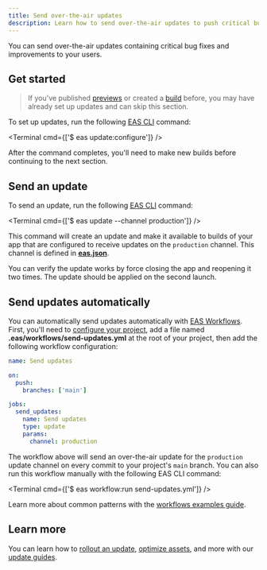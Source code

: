 ```yaml
---
title: Send over-the-air updates
description: Learn how to send over-the-air updates to push critical bug fixes and improvements to your users.
---
```



You can send over-the-air updates containing critical bug fixes and improvements to your users.

## Get started

> If you've published [previews](/review/share-previews-with-your-team/) or created a [build](/deploy/build-project/) before, you may have already set up updates and can skip this section.

To set up updates, run the following [EAS CLI](/develop/tools/#eas-cli) command:

<Terminal cmd={['$ eas update:configure']} />

After the command completes, you'll need to make new builds before continuing to the next section.

## Send an update

To send an update, run the following [EAS CLI](/develop/tools/#eas-cli) command:

<Terminal cmd={['$ eas update --channel production']} />

This command will create an update and make it available to builds of your app that are configured to receive updates on the `production` channel. This channel is defined in [**eas.json**](/eas/json/#channel).

You can verify the update works by force closing the app and reopening it two times. The update should be applied on the second launch.

## Send updates automatically

You can automatically send updates automatically with [EAS Workflows](/eas/workflows/get-started/). First, you'll need to [configure your project](/eas/workflows/get-started/#configure-your-project), add a file named **.eas/workflows/send-updates.yml** at the root of your project, then add the following workflow configuration:

```yaml .eas/workflows/send-updates.yml
name: Send updates

on:
  push:
    branches: ['main']

jobs:
  send_updates:
    name: Send updates
    type: update
    params:
      channel: production
```

The workflow above will send an over-the-air update for the `production` update channel on every commit to your project's `main` branch. You can also run this workflow manually with the following EAS CLI command:

<Terminal cmd={['$ eas workflow:run send-updates.yml']} />

Learn more about common patterns with the [workflows examples guide](/eas/workflows/examples).

## Learn more

You can learn how to [rollout an update](/eas-update/rollouts/), [optimize assets](/eas-update/optimize-assets/), and more with our [update guides](/eas-update/introduction/).
